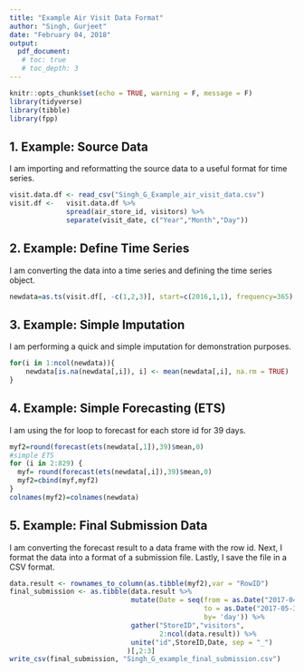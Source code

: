 ```yaml
---
title: "Example Air Visit Data Format"
author: "Singh, Gurjeet"
date: "February 04, 2018"
output:
  pdf_document:
   # toc: true
   # toc_depth: 3  
---
```


```r
knitr::opts_chunk$set(echo = TRUE, warning = F, message = F)
library(tidyverse)
library(tibble)
library(fpp)
```


## 1. Example: Source Data

I am importing and reformatting the source data to a useful format for time series.\newline

```r
visit.data.df <- read_csv("Singh_G_Example_air_visit_data.csv")
visit.df <-   visit.data.df %>% 
              spread(air_store_id, visitors) %>% 
              separate(visit_date, c("Year","Month","Day"))

```

## 2. Example: Define Time Series

I am converting the data into a time series and defining the time series object.\newline
```r
newdata=as.ts(visit.df[, -c(1,2,3)], start=c(2016,1,1), frequency=365) 
```

## 3. Example: Simple Imputation

I am performing a quick and simple imputation for demonstration purposes.\newline
```r

for(i in 1:ncol(newdata)){
    newdata[is.na(newdata[,i]), i] <- mean(newdata[,i], na.rm = TRUE)
}
```

## 4. Example: Simple Forecasting (ETS)

I am using the for loop to forecast for each store id for 39 days.\newline
```r
myf2=round(forecast(ets(newdata[,1]),39)$mean,0)
#simple ETS
for (i in 2:829) {
  myf= round(forecast(ets(newdata[,i]),39)$mean,0)
  myf2=cbind(myf,myf2)
}
colnames(myf2)=colnames(newdata)
```


## 5. Example: Final Submission Data 

I am converting the forecast result to a data frame with the row id. Next, I format the data into a format of a submission file. Lastly, I save the file in a CSV format.\newline

```r
data.result <- rownames_to_column(as.tibble(myf2),var = "RowID")
final_submission <- as.tibble(data.result %>% 
                              mutate(Date = seq(from = as.Date("2017-04-23"), 
                                                to = as.Date("2017-05-31"), 
                                                by= 'day')) %>% 
                              gather("StoreID","visitors",
                                     2:ncol(data.result)) %>% 
                              unite("id",StoreID,Date, sep = "_")
                             )[,2:3]
write_csv(final_submission, "Singh_G_example_final_submission.csv")
```


